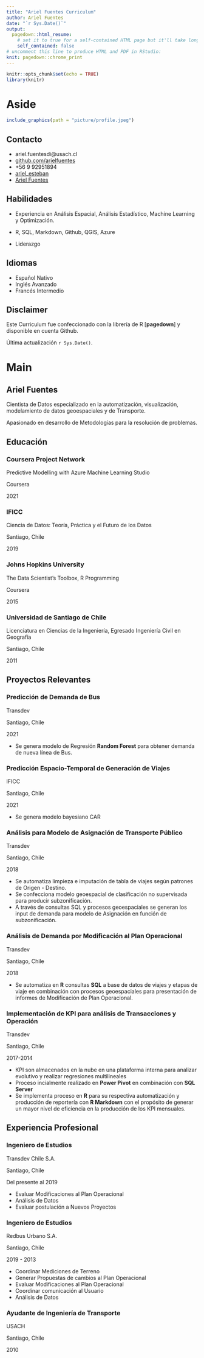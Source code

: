 ```yaml
---
title: "Ariel Fuentes Curriculum"
author: Ariel Fuentes
date: "`r Sys.Date()`"
output:
  pagedown::html_resume:
    # set it to true for a self-contained HTML page but it'll take longer to render
    self_contained: false
# uncomment this line to produce HTML and PDF in RStudio:
knit: pagedown::chrome_print
---
```


```r
knitr::opts_chunk$set(echo = TRUE)
library(knitr)
```

Aside
================================================================================


```r
include_graphics(path = "picture/profile.jpeg")
```

Contacto {#contact}
--------------------------------------------------------------------------------

- <i class="fa fa-envelope"></i> ariel.fuentesdi@usach.cl
- <i class="fa fa-github"></i> [github.com/arielfuentes](https://github.com/arielfuentes)
- <i class="fa fa-phone"></i> +56 9 92951894
- <i class="fa fa-twitter"></i> [ariel_esteban](https://twitter.com/ariel_esteban)
- <i class="fa fa-linkedin"></i> [Ariel Fuentes](https://www.linkedin.com/in/ariel-fuentes-81215834/)


Habilidades {#skills}
--------------------------------------------------------------------------------

- Experiencia en Análisis Espacial, Análisis Estadístico, Machine Learning y Optimización.

- R, SQL, Markdown, Github, QGIS, Azure

- Liderazgo

Idiomas {#languages}
--------------------------------------------------------------------------------

- Español Nativo
- Inglés Avanzado
- Francés Intermedio


Disclaimer {#disclaimer}
--------------------------------------------------------------------------------
Este Curriculum fue confeccionado con la librería de R [**pagedown**] y disponible en cuenta Github.

Última actualización  `r Sys.Date()`.



Main
================================================================================

Ariel Fuentes {#title}
--------------------------------------------------------------------------------
Cientista de Datos especializado en la automatización, visualización, modelamiento de datos geoespaciales y de Transporte. 

Apasionado en desarrollo de Metodologías para la resolución de problemas.

Educación {data-icon=graduation-cap data-concise=true}
--------------------------------------------------------------------------------

### Coursera Project Network

Predictive Modelling with Azure Machine Learning Studio

Coursera

2021

### IFICC

Ciencia de Datos: Teoría, Práctica y el Futuro de los Datos

Santiago, Chile

2019

### Johns Hopkins University

The Data Scientist's Toolbox,
R Programming

Coursera

2015

### Universidad de Santiago de Chile

Licenciatura en Ciencias de la Ingeniería, 
Egresado Ingeniería Civil en Geografía

Santiago, Chile

2011

Proyectos Relevantes {data-icon=laptop}
--------------------------------------------------------------------------------
### Predicción de Demanda de Bus

Transdev

Santiago, Chile

2021

- Se genera modelo de Regresión **Random Forest** para obtener demanda de nueva línea de Bus.

### Predicción Espacio-Temporal de Generación de Viajes

IFICC

Santiago, Chile

2021

- Se genera modelo bayesiano CAR 

### Análisis para Modelo de Asignación de Transporte Público

Transdev

Santiago, Chile

2018

- Se automatiza limpieza  e imputación de tabla de viajes según patrones de Origen - Destino.
- Se confecciona modelo geoespacial de clasificación no supervisada para producir subzonificación.
- A través de consultas SQL y procesos geoespaciales se generan los input de demanda para modelo de Asignación en función de subzonificación.

### Análisis de Demanda por Modificación al Plan Operacional

Transdev

Santiago, Chile

2018

- Se automatiza en **R** consultas **SQL** a base de datos de viajes y etapas de viaje en combinación con procesos geoespaciales para presentación de informes de Modificación de Plan Operacional.

### Implementación de KPI para análisis de Transacciones y Operación 

Transdev

Santiago, Chile

2017-2014

- KPI son almacenados en la nube en una plataforma interna para analizar evolutivo y realizar regresiones multilineales
- Proceso incialmente realizado en **Power Pivot** en combinación con **SQL Server**
- Se implementa proceso en **R** para su respectiva automatización y producción de reportería con **R Markdown** con el propósito de generar un mayor nivel de eficiencia en la producción de los KPI mensuales.
  

Experiencia Profesional {data-icon=suitcase}
--------------------------------------------------------------------------------

### Ingeniero de Estudios

Transdev Chile S.A.

Santiago, Chile

Del presente al 2019 

::: concise
- Evaluar Modificaciones al Plan Operacional
- Análisis de Datos
- Evaluar postulación a Nuevos Proyectos
:::

### Ingeniero de Estudios

Redbus Urbano S.A.

Santiago, Chile

2019 - 2013

::: concise
- Coordinar Mediciones de Terreno
- Generar Propuestas de cambios al Plan Operacional
- Evaluar Modificaciones al Plan Operacional 
- Coordinar comunicación al Usuario
- Análisis de Datos
:::

### Ayudante de Ingeniería de Transporte

USACH

Santiago, Chile

2010
